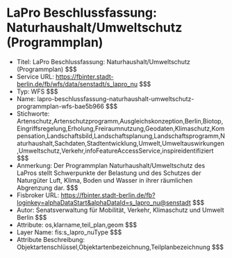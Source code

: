 # LaPro Beschlussfassung: Naturhaushalt/Umweltschutz (Programmplan)
- Titel: LaPro Beschlussfassung: Naturhaushalt/Umweltschutz (Programmplan) $$$
- Service URL: https://fbinter.stadt-berlin.de/fb/wfs/data/senstadt/s_lapro_nu $$$
- Typ: WFS $$$
- Name: lapro-beschlussfassung-naturhaushalt-umweltschutz-programmplan-wfs-bae5b966 $$$
- Stichworte: Artenschutz,Artenschutzprogramm,Ausgleichskonzeption,Berlin,Biotop,Eingriffsregelung,Erholung,Freiraumnutzung,Geodaten,Klimaschutz,Kompensation,Landschaftsbild,Landschaftsplanung,Landschaftsprogramm,Naturhaushalt,Sachdaten,Stadtentwicklung,Umwelt,Umweltauswirkungen,Umweltschutz,Verkehr,infoFeatureAccessService,inspireidentifiziert $$$
- Anmerkung: Der Programmplan Naturhaushalt/Umweltschutz des LaPros stellt Schwerpunkte der Belastung und des Schutzes der Naturgüter Luft, Klima, Boden und Wasser in ihrer räumlichen Abgrenzung dar. $$$
- Fisbroker URL: https://fbinter.stadt-berlin.de/fb?loginkey=alphaDataStart&alphaDataId=s_lapro_nu@senstadt $$$
- Autor: Senatsverwaltung für Mobilität, Verkehr, Klimaschutz und Umwelt Berlin $$$
- Attribute: os,klarname,teil_plan,geom $$$
- Layer Name: fis:s_lapro_nuType $$$
- Attribute Beschreibung: Objektartenschlüssel,Objektartenbezeichnung,Teilplanbezeichnung $$$
